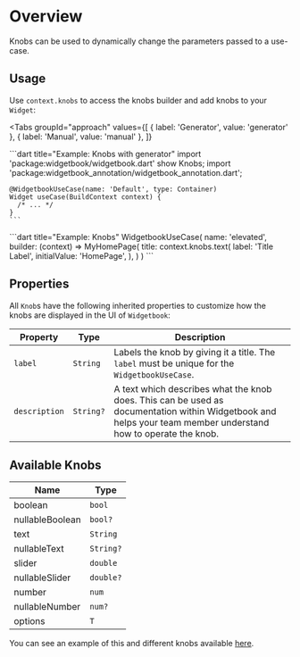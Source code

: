 # Overview

Knobs can be used to dynamically change the parameters passed to a use-case.

## Usage

Use `context.knobs` to access the knobs builder and add knobs to your `Widget`:

<Tabs
  groupId="approach"
  values={[
    { label: 'Generator', value: 'generator' },
    { label: 'Manual', value: 'manual' },
  ]}
>
  <TabItem value="generator">
    ```dart title="Example: Knobs with generator"
    import 'package:widgetbook/widgetbook.dart' show Knobs;
    import 'package:widgetbook_annotation/widgetbook_annotation.dart';

    @WidgetbookUseCase(name: 'Default', type: Container)
    Widget useCase(BuildContext context) {
      /* ... */
    }
    ```

  </TabItem>
  <TabItem value="manual">
    ```dart title="Example: Knobs"
    WidgetbookUseCase(
      name: 'elevated',
      builder: (context) => MyHomePage(
        title: context.knobs.text(
          label: 'Title Label',
          initialValue: 'HomePage',
        ),
      )
    )
    ```
  </TabItem>
</Tabs>

## Properties

All `Knob`s have the following inherited properties to customize how the knobs are displayed in the UI of `Widgetbook`:

| Property | Type | Description |
| --- | --- | --- |
| `label` | `String` | Labels the knob by giving it a title. The `label` must be unique for the `WidgetbookUseCase`. |
| `description` | `String?` | A text which describes what the knob does. This can be used as documentation within Widgetbook and helps your team member understand how to operate the knob. |

## Available Knobs

| Name            | Type      |
|-----------------|-----------|
| boolean         | `bool`    |
| nullableBoolean | `bool?`   |
| text            | `String`  |
| nullableText    | `String?` |
| slider          | `double`  |
| nullableSlider  | `double?` |
| number          | `num`     |
| nullableNumber  | `num?`    |
| options         | `T`       |

You can see an example of this and different knobs available
[here](https://github.com/widgetbook/widgetbook/blob/main/examples/knobs_example/lib/widgetbook.dart).
